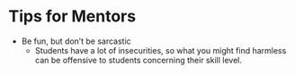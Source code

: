 # Tips for Mentors

- Be fun, but don't be sarcastic
  - Students have a lot of insecurities, so what you might find harmless can be offensive to students concerning their skill level.